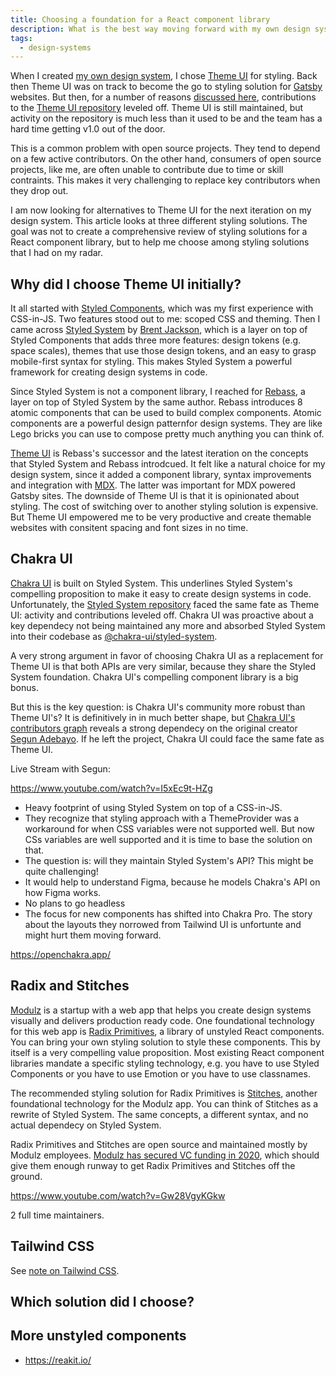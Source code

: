 ```yaml
---
title: Choosing a foundation for a React component library
description: What is the best way moving forward with my own design system?
tags:
  - design-systems
---
```


When I created [my own design system](https://design-system.maier.tech/), I
chose [Theme UI](https://theme-ui.com/) for styling. Back then Theme UI was on
track to become the go to styling solution for
[Gatsby](https://www.gatsbyjs.com/) websites. But then, for a number of reasons
[discussed here](https://github.com/system-ui/theme-ui/discussions/1354),
contributions to the
[Theme UI repository](https://github.com/system-ui/theme-ui) leveled off. Theme
UI is still maintained, but activity on the repository is much less than it used
to be and the team has a hard time getting v1.0 out of the door.

This is a common problem with open source projects. They tend to depend on a few
active contributors. On the other hand, consumers of open source projects, like
me, are often unable to contribute due to time or skill contraints. This makes
it very challenging to replace key contributors when they drop out.

I am now looking for alternatives to Theme UI for the next iteration on my
design system. This article looks at three different styling solutions. The goal
was not to create a comprehensive review of styling solutions for a React
component library, but to help me choose among styling solutions that I had on
my radar.

## Why did I choose Theme UI initially?

It all started with [Styled Components](https://styled-components.com/), which
was my first experience with CSS-in-JS. Two features stood out to me: scoped CSS
and theming. Then I came across [Styled System](https://styled-system.com/) by
[Brent Jackson](https://jxnblk.com/), which is a layer on top of Styled
Components that adds three more features: design tokens (e.g. space scales),
themes that use those design tokens, and an easy to grasp mobile-first syntax
for styling. This makes Styled System a powerful framework for creating design
systems in code.

Since Styled System is not a component library, I reached for
[Rebass](https://rebassjs.org/), a layer on top of Styled System by the same
author. Rebass introduces 8 atomic components that can be used to build complex
components. Atomic components are a powerful design patternfor design systems.
They are like Lego bricks you can use to compose pretty much anything you can
think of.

[Theme UI](https://theme-ui.com/) is Rebass's successor and the latest iteration
on the concepts that Styled System and Rebass introdcued. It felt like a natural
choice for my design system, since it added a component library, syntax
improvements and integration with [MDX](https://mdxjs.com/). The latter was
important for MDX powered Gatsby sites. The downside of Theme UI is that it is
opinionated about styling. The cost of switching over to another styling
solution is expensive. But Theme UI empowered me to be very productive and
create themable websites with consitent spacing and font sizes in no time.

## Chakra UI

[Chakra UI](https://chakra-ui.com/) is built on Styled System. This underlines
Styled System's compelling proposition to make it easy to create design systems
in code. Unfortunately, the
[Styled System repository](https://github.com/styled-system/styled-system) faced
the same fate as Theme UI: activity and contributions leveled off. Chakra UI was
proactive about a key dependecy not being maintained any more and absorbed
Styled System into their codebase as
[@chakra-ui/styled-system](https://github.com/chakra-ui/chakra-ui/tree/main/packages/styled-system).

A very strong argument in favor of choosing Chakra UI as a replacement for Theme
UI is that both APIs are very similar, because they share the Styled System
foundation. Chakra UI's compelling component library is a big bonus.

But this is the key question: is Chakra UI's community more robust than Theme
UI's? It is definitively in in much better shape, but
[Chakra UI's contributors graph](https://github.com/chakra-ui/chakra-ui/graphs/contributors)
reveals a strong dependecy on the original creator
[Segun Adebayo](https://twitter.com/thesegunadebayo). If he left the project,
Chakra UI could face the same fate as Theme UI.

Live Stream with Segun:

https://www.youtube.com/watch?v=I5xEc9t-HZg

- Heavy footprint of using Styled System on top of a CSS-in-JS.
- They recognize that styling approach with a ThemeProvider was a workaround for
  when CSS variables were not supported well. But now CSs variables are well
  supported and it is time to base the solution on that.
- The question is: will they maintain Styled System's API? This might be quite
  challenging!
- It would help to understand Figma, because he models Chakra's API on how Figma
  works.
- No plans to go headless
- The focus for new components has shifted into Chakra Pro. The story about the
  layouts they norrowed from Tailwind UI is unfortunte and might hurt them
  moving forward.

https://openchakra.app/

## Radix and Stitches

[Modulz](https://www.modulz.app/) is a startup with a web app that helps you
create design systems visually and delivers production ready code. One
foundational technology for this web app is
[Radix Primitives](https://radix-ui.com/), a library of unstyled React
components. You can bring your own styling solution to style these components.
This by itself is a very compelling value proposition. Most existing React
component libraries mandate a specific styling technology, e.g. you have to use
Styled Components or you have to use Emotion or you have to use classnames.

The recommended styling solution for Radix Primitives is
[Stitches](https://stitches.dev/), another foundational technology for the
Modulz app. You can think of Stitches as a rewrite of Styled System. The same
concepts, a different syntax, and no actual dependecy on Styled System.

Radix Primitives and Stitches are open source and maintained mostly by Modulz
employees.
[Modulz has secured VC funding in 2020](https://www.modulz.app/blog/modulz-raises-4-million-funding),
which should give them enough runway to get Radix Primitives and Stitches off
the ground.

https://www.youtube.com/watch?v=Gw28VgyKGkw

2 full time maintainers.

## Tailwind CSS

See [note on Tailwind CSS](/notes/design-systems/tailwind-css/).

## Which solution did I choose?

## More unstyled components

- https://reakit.io/
